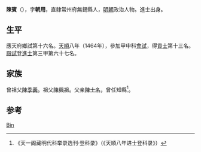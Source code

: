 {{Otheruses|other=名为陈宾的其他人物|陈宾}}

'''陳賓'''（{{bd|1430年||？}}），字'''朝用'''，直隸常州府無錫縣人，[[明朝|明朝]]政治人物。進士出身。

== 生平 ==
應天府鄉試第十六名。[[天顺_(明朝)|天順]]八年（1464年），參加甲申科[[會試|會試]]，得[[貢士|貢士]]第十三名。[[殿試|殿試]]登[[進士|進士]]第三甲第六十七名。

== 家族 ==
曾祖父[[陳季義|陳季義]]。祖父[[陳興祖|陳興祖]]。父亲[[陳士名|陳士名]]，曾任知縣<ref>《天一阁藏明代科举录选刊·登科录》（《天順八年进士登科录》）</ref>。

== 参考 ==
{{reflist}}

{{天順八年甲申科殿試金榜}}

{{Authority control}}
{{DEFAULTSORT:Chen陈}}
[[Category:陈姓|Bin]]

{{明朝人物小作品}}
